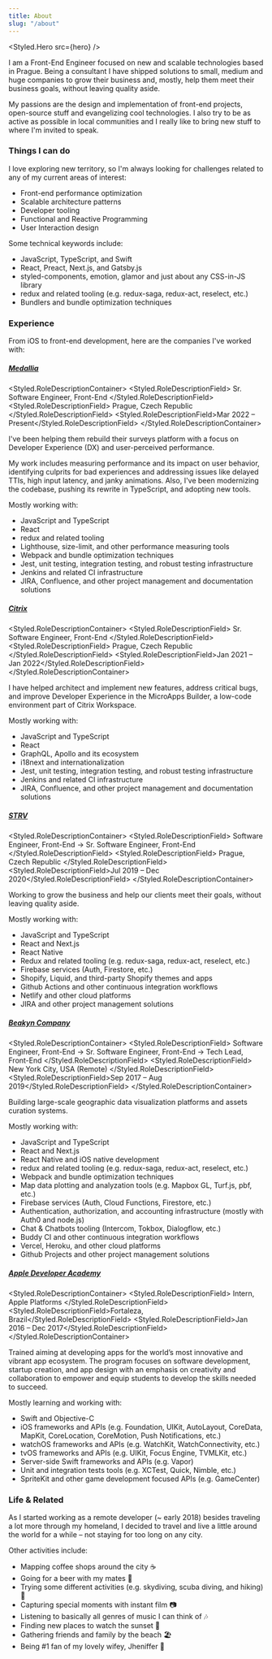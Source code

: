 ```yaml
---
title: About
slug: "/about"
---
```




<Styled.Hero src={hero} />

I am a Front-End Engineer focused on new and scalable technologies based in Prague. Being a consultant I have shipped solutions to small, medium and huge companies to grow their business and, mostly, help them meet their business goals, without leaving quality aside.

My passions are the design and implementation of front-end projects, open-source stuff and evangelizing cool technologies. I also try to be as active as possible in local communities and I really like to bring new stuff to where I'm invited to speak.

### Things I can do

I love exploring new territory, so I'm always looking for challenges related to any of my current areas of interest:

- Front-end performance optimization
- Scalable architecture patterns
- Developer tooling
- Functional and Reactive Programming
- User Interaction design

Some technical keywords include:

- JavaScript, TypeScript, and Swift
- React, Preact, Next.js, and Gatsby.js
- styled-components, emotion, glamor and just about any CSS-in-JS library
- redux and related tooling (e.g. redux-saga, redux-act, reselect, etc.)
- Bundlers and bundle optimization techniques

### Experience

From iOS to front-end development, here are the companies I've worked with:

##### [Medallia](https://www.medallia.com)

<Styled.RoleDescriptionContainer>
  <Styled.RoleDescriptionField>
    Sr. Software Engineer, Front-End
  </Styled.RoleDescriptionField>
  <Styled.RoleDescriptionField>
    Prague, Czech Republic
  </Styled.RoleDescriptionField>
  <Styled.RoleDescriptionField>Mar 2022 – Present</Styled.RoleDescriptionField>
</Styled.RoleDescriptionContainer>

I've been helping them rebuild their surveys platform with a focus on Developer Experience (DX) and user-perceived performance.

My work includes measuring performance and its impact on user behavior, identifying culprits for bad experiences and addressing issues like delayed TTIs, high input latency, and janky animations. Also, I've been modernizing the codebase, pushing its rewrite in TypeScript, and adopting new tools.

Mostly working with:

- JavaScript and TypeScript
- React
- redux and related tooling
- Lighthouse, size-limit, and other performance measuring tools
- Webpack and bundle optimization techniques
- Jest, unit testing, integration testing, and robust testing infrastructure
- Jenkins and related CI infrastructure
- JIRA, Confluence, and other project management and documentation solutions

##### [Citrix](https://citrix.com)

<Styled.RoleDescriptionContainer>
  <Styled.RoleDescriptionField>
    Sr. Software Engineer, Front-End
  </Styled.RoleDescriptionField>
  <Styled.RoleDescriptionField>
    Prague, Czech Republic
  </Styled.RoleDescriptionField>
  <Styled.RoleDescriptionField>Jan 2021 – Jan 2022</Styled.RoleDescriptionField>
</Styled.RoleDescriptionContainer>

I have helped architect and implement new features, address critical bugs, and improve Developer Experience in the MicroApps Builder, a low-code environment part of Citrix Workspace.

Mostly working with:

- JavaScript and TypeScript
- React
- GraphQL, Apollo and its ecosystem
- i18next and internationalization
- Jest, unit testing, integration testing, and robust testing infrastructure
- Jenkins and related CI infrastructure
- JIRA, Confluence, and other project management and documentation solutions

##### [STRV](https://www.strv.com)

<Styled.RoleDescriptionContainer>
  <Styled.RoleDescriptionField>
    Software Engineer, Front-End → Sr. Software Engineer, Front-End
  </Styled.RoleDescriptionField>
  <Styled.RoleDescriptionField>
    Prague, Czech Republic
  </Styled.RoleDescriptionField>
  <Styled.RoleDescriptionField>Jul 2019 – Dec 2020</Styled.RoleDescriptionField>
</Styled.RoleDescriptionContainer>

Working to grow the business and help our clients meet their goals, without leaving quality aside.

Mostly working with:

- JavaScript and TypeScript
- React and Next.js
- React Native
- Redux and related tooling (e.g. redux-saga, redux-act, reselect, etc.)
- Firebase services (Auth, Firestore, etc.)
- Shopify, Liquid, and third-party Shopify themes and apps
- Github Actions and other continuous integration workflows
- Netlify and other cloud platforms
- JIRA and other project management solutions

##### [Beakyn Company](https://beakyn.com)

<Styled.RoleDescriptionContainer>
  <Styled.RoleDescriptionField>
    Software Engineer, Front-End → Sr. Software Engineer, Front-End → Tech Lead,
    Front-End
  </Styled.RoleDescriptionField>
  <Styled.RoleDescriptionField>
    New York City, USA (Remote)
  </Styled.RoleDescriptionField>
  <Styled.RoleDescriptionField>Sep 2017 – Aug 2019</Styled.RoleDescriptionField>
</Styled.RoleDescriptionContainer>

Building large-scale geographic data visualization platforms and assets curation systems.

Mostly working with:

- JavaScript and TypeScript
- React and Next.js
- React Native and iOS native development
- redux and related tooling (e.g. redux-saga, redux-act, reselect, etc.)
- Webpack and bundle optimization techniques
- Map data plotting and analyzation tools (e.g. Mapbox GL, Turf.js, pbf, etc.)
- Firebase services (Auth, Cloud Functions, Firestore, etc.)
- Authentication, authorization, and accounting infrastructure (mostly with Auth0 and node.js)
- Chat & Chatbots tooling (Intercom, Tokbox, Dialogflow, etc.)
- Buddy CI and other continuous integration workflows
- Vercel, Heroku, and other cloud platforms
- Github Projects and other project management solutions

##### [Apple Developer Academy](http://developeracademy.ifce.edu.br)

<Styled.RoleDescriptionContainer>
  <Styled.RoleDescriptionField>
    Intern, Apple Platforms
  </Styled.RoleDescriptionField>
  <Styled.RoleDescriptionField>Fortaleza, Brazil</Styled.RoleDescriptionField>
  <Styled.RoleDescriptionField>Jan 2016 – Dec 2017</Styled.RoleDescriptionField>
</Styled.RoleDescriptionContainer>

Trained aiming at developing apps for the world’s most innovative and vibrant app ecosystem. The program focuses on software development, startup creation, and app design with an emphasis on creativity and collaboration to empower and equip students to develop the skills needed to succeed.

Mostly learning and working with:

- Swift and Objective-C
- iOS frameworks and APIs (e.g. Foundation, UIKit, AutoLayout, CoreData, MapKit, CoreLocation, CoreMotion, Push Notifications, etc.)
- watchOS frameworks and APIs (e.g. WatchKit, WatchConnectivity, etc.)
- tvOS frameworks and APIs (e.g. UIKit, Focus Engine, TVMLKit, etc.)
- Server-side Swift frameworks and APIs (e.g. Vapor)
- Unit and integration tests tools (e.g. XCTest, Quick, Nimble, etc.)
- SpriteKit and other game development focused APIs (e.g. GameCenter)

### Life & Related

As I started working as a remote developer (~ early 2018) besides traveling a lot more through my homeland, I decided to travel and live a little around the world for a while – not staying for too long on any city.

<Map />

Other activities include:

- Mapping coffee shops around the city ☕
- Going for a beer with my mates 🍻
- Trying some different activities (e.g. skydiving, scuba diving, and hiking) 🤘
- Capturing special moments with instant film 📷
- Listening to basically all genres of music I can think of 🎶
- Finding new places to watch the sunset 🌇
- Gathering friends and family by the beach 🏖️
- Being #1 fan of my lovely wifey, Jheniffer 💑
